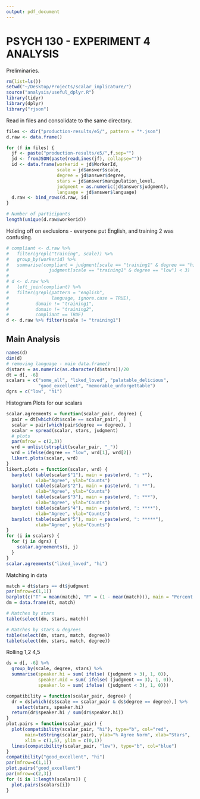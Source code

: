 ```yaml
---
output: pdf_document
---
```

PSYCH 130 - EXPERIMENT 4 ANALYSIS
=================================

Preliminaries.

```r

rm(list=ls())
setwd("~/Desktop/Projects/scalar_implicature/")
source("analysis/useful_dplyr.R")
library(tidyr)
library(dplyr)
library("rjson")
```

Read in files and consolidate to the same directory. 

```r
files <- dir("production-results/e5/", pattern = "*.json")
d.raw <- data.frame()

for (f in files) {
  jf <- paste("production-results/e5/",f,sep="")
  jd <- fromJSON(paste(readLines(jf), collapse=""))
  id <- data.frame(workerid = jd$WorkerId, 
                   scale = jd$answer$scale,
                   degree = jd$answer$degree,
                   stars = jd$answer$manipulation_level,
                   judgment = as.numeric(jd$answer$judgment),
                   language = jd$answer$language)
  d.raw <- bind_rows(d.raw, id)
}

# Number of participants
length(unique(d.raw$workerid))
```

Holding off on exclusions - everyone put English, and training 2 was confusing. 
```r
# compliant <- d.raw %>% 
#   filter(grepl("training", scale)) %>%
#   group_by(workerid) %>%
#   summarise(compliant = judgment[scale == "training1" & degree == "hi"] > 3 & 
#               judgment[scale == "training1" & degree == "low"] < 3)
#   
# d <- d.raw %>% 
#   left_join(compliant) %>%
#   filter(grepl(pattern = "english", 
#                language, ignore.case = TRUE), 
#          domain != "training1", 
#          domain != "training2", 
#          compliant == TRUE)
d <- d.raw %>% filter(scale != "training1")
```

Main Analysis
-------------
```r
names(d)
dim(d)
# removing language - main data.frame()
d$stars = as.numeric(as.character(d$stars))/20
dt = d[, -6]
scalars = c("some_all", "liked_loved", "palatable_delicious",
            "good_excellent", "memorable_unforgettable")
dgrs = c("low", "hi")
```


Histogram Plots for our scalars
```r
scalar.agreements = function(scalar_pair, degree) {
  pair = dt[which(dt$scale == scalar_pair), ]
  scalar = pair[which(pair$degree == degree), ]
  scalar = spread(scalar, stars, judgment)
  # plots
  par(mfrow = c(2,3))
  wrd = unlist(strsplit(scalar_pair, "_"))
  wrd = ifelse(degree == "low", wrd[1], wrd[2])
  likert.plots(scalar, wrd)
}
likert.plots = function(scalar, wrd) {
  barplot( table(scalar$"1"), main = paste(wrd, ": *"),
           xlab="Agree", ylab="Counts")
  barplot( table(scalar$"2"), main = paste(wrd, ": **"),
           xlab="Agree", ylab="Counts")
  barplot( table(scalar$"3"), main = paste(wrd, ": ***"),
           xlab="Agree", ylab="Counts")
  barplot( table(scalar$"4"), main = paste(wrd, ": ****"),
           xlab="Agree", ylab="Counts")
  barplot( table(scalar$"5"), main = paste(wrd, ": *****"),
           xlab="Agree", ylab="Counts")
}
for (i in scalars) {
  for (j in dgrs) {
    scalar.agreements(i, j)
  }
}
scalar.agreements("liked_loved", "hi")

```

Matching in data
```r
match = dt$stars == dt$judgment
par(mfrow=c(1,1))
barplot(c("T" = mean(match), "F" = (1 - mean(match))), main = "Percent matches (judgements and stars")
dm = data.frame(dt, match)

# Matches by stars
table(select(dm, stars, match))

# Matches by stars & degrees
table(select(dm, stars, match, degree))
table(select(dm, stars, match, degree))
```

Rolling 1,2 4,5
```r
ds = d[, -6] %>%
  group_by(scale, degree, stars) %>%
  summarise(speaker.hi = sum( ifelse( (judgment > 3), 1, 0)),
            speaker.mid = sum( ifelse( (judgment == 3), 1, 0)),
            speaker.lo = sum( ifelse( (judgment < 3), 1, 0)))

compatibility = function(scalar_pair, degree) {
  dr = ds[which(ds$scale == scalar_pair & ds$degree == degree),] %>%
    select(stars, speaker.hi)
  return(dr$speaker.hi / sum(dr$speaker.hi))
}
plot.pairs = function(scalar_pair) {
  plot(compatibility(scalar_pair, "hi"), type="b", col="red",
       main=toString(scalar_pair), ylab="% Agree Norm", xlab="Stars",
       xlim = c(1,5), ylim = c(0,1))
  lines(compatibility(scalar_pair, "low"), type="b", col="blue")  
}
compatibility("good_excellent", "hi")
par(mfrow=c(1,1))
plot.pairs("good_excellent")
par(mfrow=c(2,3))
for (i in 1:length(scalars)) {
  plot.pairs(scalars[i])  
}
```